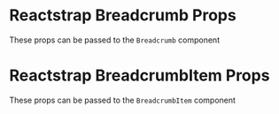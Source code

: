 
<Meta title="Bootstrap Components/BreadCrumbs/Additional Props" />

# Reactstrap Breadcrumb Props

These props can be passed to the `Breadcrumb` component

<ArgTypes of={hidden_RSBreadcrumb} />

# Reactstrap BreadcrumbItem Props

These props can be passed to the `BreadcrumbItem` component

<ArgTypes of={hidden_RSBreadcrumbItem} />
